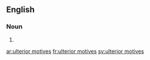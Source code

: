 ==English==

===Noun===
{{head|en|noun plural form|head=[[ulterior]] [[motive]]s}}

# {{plural of|ulterior motive|lang=en}}

[[ar:ulterior motives]]
[[fr:ulterior motives]]
[[sv:ulterior motives]]
